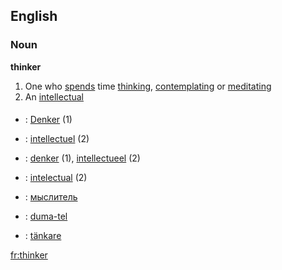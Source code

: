 ==English==
===Noun===
'''thinker'''
# One who [[spend]]s time [[think]]ing, [[contemplate|contemplating]] or [[meditate|meditating]]
# An [[intellectual]]

===={{trans}}====
* {{de}}: [[Denker]] (1)
* {{fr}}: [[intellectuel]] (2)
* {{nl}}: [[denker]] (1), [[intellectueel]] (2)
* {{pt}}: [[intelectual]] (2)
* {{ru}}: [[мыслитель]]
* {{slv}}: [[duma-tel]]
* {{sv}}: [[tänkare]]

[[fr:thinker]]